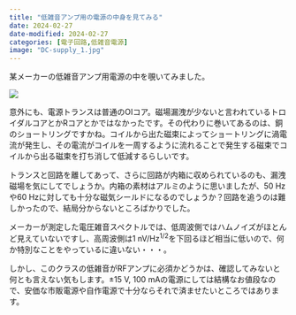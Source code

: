 ```yaml
---
title: "低雑音アンプ用の電源の中身を見てみる"
date: 2024-02-27
date-modified: 2024-02-27
categories: [電子回路,低雑音電源]
image: "DC-supply_1.jpg"
---
```


某メーカーの低雑音アンプ用電源の中を覗いてみました。

![](DC-supply_1.jpg)

意外にも、電源トランスは普通のOIコア。磁場漏洩が少ないと言われているトロイダルコアとかRコアとかではなかったです。その代わりに巻いてあるのは、銅のショートリングですかね。コイルから出た磁束によってショートリングに渦電流が発生し、その電流がコイルを一周するように流れることで発生する磁束でコイルから出る磁束を打ち消して低減するらしいです。

トランスと回路を離してあって、さらに回路が内箱に収められているのも、漏洩磁場を気にしてでしょうか。内箱の素材はアルミのように思いましたが、50 Hzや60 Hzに対しても十分な磁気シールドになるのでしょうか？回路を追うのは難しかったので、結局分からないところばかりでした。

メーカーが測定した電圧雑音スペクトルでは、低周波側ではハムノイズがほとんど見えていないですし、高周波側は1 nV/Hz^1/2^を下回るほど相当に低いので、何か特別なことをやっているに違いない・・・。

しかし、このクラスの低雑音がRFアンプに必須かどうかは、確認してみないと何とも言えない気もします。±15 V, 100 mAの電源にしては結構なお値段なので、安価な市販電源や自作電源で十分ならそれで済ませたいところではあります。